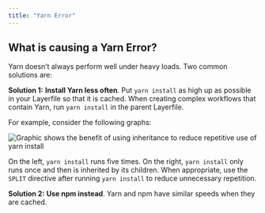 ```yaml
---
title: "Yarn Error"
---
```


## What is causing a Yarn Error?

Yarn doesn’t always perform well under heavy loads. Two common solutions are:

**Solution 1:** **Install Yarn less often**. Put `yarn install` as high up as
possible in your Layerfile so that it is cached. When creating complex workflows
that contain Yarn, run `yarn install` in the parent Layerfile.

For example, consider the following graphs:

![Graphic shows the benefit of using inheritance to reduce repetitive use of yarn install](../resources/yarn_install.png)

On the left, `yarn install` runs five times. On the right, `yarn install` only
runs once and then is inherited by its children. When appropriate, use the
`SPLIT` directive after running `yarn install` to reduce unnecessary repetition.

**Solution 2:** **Use npm instead**. Yarn and npm have similar speeds when they
are cached.

